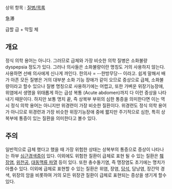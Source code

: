 상위 항목 : [[질병/목록]]

急滞

급할 급 + 막힐 체

== 개요 ==
정식 의학 용어는 아니다. 그러므로 급체와 가장 비슷한 의학 질병은 소화불량dyspepsia 정도가 있다. 그러나 의사들은 소화불량이란 명칭도 거의 사용하지 않는다. 사용하면 선배 의사에게 신나게 까인다. 한의사 = --한방무당-- 이라고. 쉽게 말해서 배가 아픈 모든 질병은 거의 대부분 소화 기능 장애가 같이 오므로 증상으로 급체, 소화불량이라고 할수 있으나 질병 명칭으로 사용하기에는 어렵고, 또한 가벼운 위장기능장애, 위염에서 생명을 위태롭게 하는 급성 복통 (Acute abdomen)까지 다 이런 증상을 나타내기 때문이다. 하지만 보통 명치 끝, 즉 상복부 부위의 심한 통증을 의미한다면 이는 역시 정식 의학 용어는 아니지만 위경련이 가장 비슷한 질환이다. 위경련도 정식 의학 용어가 아니므로 위경련과 가장 비슷한 위장기능장애 중에 짧지만 주기적으로 심한, 특히 상복부에 통증이 있는 질환을 의미한다고 볼수 있다.

== 주의 ==
일반적으로 급체 했다고 했을 때 가장 위험한 상태는 상복부의 통증으로 증상이 나타나는 하부 [[심근경색증]]이 있다. 이외에도 위험한 질환이 급체로 표현 될 수 있는 질환은 [[췌장염]], [[위천공]], [[대동맥류 파열]] 등이 있다. 또한 충수돌기염, 즉 맹장염도 초기에는 명치가 아플수 있다. 이외에 급체로 표현할 수 있는 질환은 위염, 장염, [[담석]], 담낭염, 장간막 경색, 위장의 암을 비롯하여 거의 모든 위장관 질환이 급체로 표현되는 증상을 생기게 할수 있다.

   
